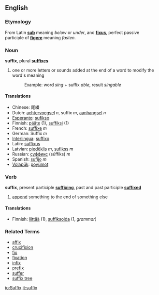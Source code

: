 ==English==
=== Etymology ===
From Latin '''[[sub]]''' meaning ''below'' or ''under'', and '''[[fixus]]''', perfect passive participle of '''[[figere]]''' meaning ''fasten''.

=== Noun ===
'''suffix''', plural '''[[suffixes]]'''

#one or more letters or sounds added at the end of a word to modify the word's meaning
#: Example: word ''sing'' + suffix ''able'', result ''singable''

==== Translations ====
*Chinese: 尾綴
*Dutch: [[achtervoegsel]] ''n'', suffix ''m'', [[aanhangsel]] ''n''
*[[Esperanto]]: [[sufikso]]
*Finnish: [[pääte]] (1), [[suffiksi]] (1)
*French: [[suffixe]] ''m''
*German: Suffix ''m''
*[[Interlingua]]: [[suffixo]]
*Latin: [[suffixus]]
*Latvian: [[piedēklis]] ''m'', [[sufikss]] ''m''
*Russian: [[суффикс]] (súffiks) ''m''
*Spanish: [[sufijo]] ''m''
*[[Volapük]]: [[poyümot]]

===Verb===
'''suffix''', present participle '''[[suffixing]]''', past and past participle '''[[suffixed]]'''

# [[append]] something to the end of something else

====Translations====
*Finnish: [[liittää]] (1), [[suffiksoida]] (1, ''grammar'')

===Related Terms===
*[[affix]]
*[[crucifixion]]<!-- ??! -->
*[[fix]]
*[[fixation]]<!-- ??! -->
*[[infix]]
*[[prefix]]
*[[suffer]]<!-- ??! -->
*[[suffix tree]]

[[io:Suffix]]
[[it:suffix]]